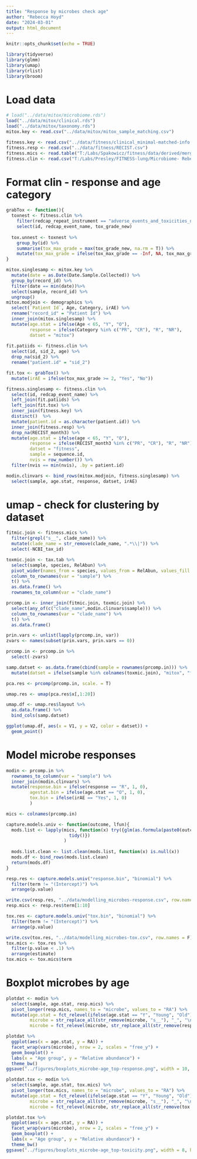 ```yaml
---
title: "Response by microbes check age"
author: "Rebecca Hoyd"
date: "2024-03-01"
output: html_document
---
```


```r
knitr::opts_chunk$set(echo = TRUE)

library(tidyverse)
library(glmm)
library(umap)
library(rlist)
library(broom)
```

# Load data

```r
# load("../data/mitox/microbiome.rds")
load("../data/mitox/clinical.rds")
load("../data/mitox/taxonomy.rds")
mitox.key <- read.csv("../data/mitox/mitox_sample_matching.csv")

fitness.key <- read.csv("../data/fitness/clinical_minimal-matched-info.csv")
fitness.resp <- read.csv("../data/fitness/RECIST.csv")
fitness.mics <- read.table("T:/Labs/Spakowicz/fitness/data/derived/merged_metaphlan_output.txt", sep = "\t", header = T)
fitness.clin <- read.csv("T:/Labs/Presley/FITNESS-lung/Microbiome- Rebecca/CoRR5512FITNESSCalcu_DATA_2023-09-15_1235.csv")
```

# Format clin - response and age category

```r
grabTox <- function(){
  toxnest <- fitness.clin %>%
    filter(redcap_repeat_instrument == "adverse_events_and_toxicities_new") %>%
    select(id, redcap_event_name, tox_grade_new)
  
  tox.unnest <- toxnest %>%
    group_by(id) %>%
    summarise(tox_max_grade = max(tox_grade_new, na.rm = T)) %>%
    mutate(tox_max_grade = ifelse(tox_max_grade == -Inf, NA, tox_max_grade))
}

```

```r
mitox.singlesamp <- mitox.key %>%
  mutate(date = as.Date(Date.Sample.Collected)) %>%
  group_by(record_id) %>%
  filter(date == min(date))%>%
  select(sample, record_id) %>%
  ungroup()
mitox.modjoin <- demographics %>%
  select(`Patient Id`, Age, Category, irAE) %>%
  rename("record_id" = "Patient Id") %>%
  inner_join(mitox.singlesamp) %>%
  mutate(age.stat = ifelse(Age < 65, "Y", "O"),
         response = ifelse(Category %in% c("PR", "CR"), "R", "NR"), 
         datset = "mitox")
  
fit.patiids <- fitness.clin %>%
  select(id, sid_2, age) %>%
  drop_na(sid_2) %>%
  rename("patient.id" = "sid_2")

fit.tox <- grabTox() %>%
  mutate(irAE = ifelse(tox_max_grade >= 2, "Yes", "No"))

fitness.singlesamp <- fitness.clin %>%
  select(id, redcap_event_name) %>%
  left_join(fit.patiids) %>%
  left_join(fit.tox) %>%
  inner_join(fitness.key) %>%
  distinct()  %>%
  mutate(patient.id = as.character(patient.id)) %>%
  inner_join(fitness.resp) %>%
  drop_na(RECIST_month3) %>%
  mutate(age.stat = ifelse(age < 65, "Y", "O"),
         response = ifelse(RECIST_month3 %in% c("PR", "CR"), "R", "NR"),
         datset = "fitness",
         sample = sequence.id,
         nvis = row_number()) %>%
  filter(nvis == min(nvis), .by = patient.id)

modin.clinvars <- bind_rows(mitox.modjoin, fitness.singlesamp) %>%
  select(sample, age.stat, response, datset, irAE)
```

# umap - check for clustering by dataset

```r
fitmic.join <- fitness.mics %>%
  filter(grepl("s__", clade_name)) %>%
  mutate(clade_name = str_remove(clade_name, ".*\\|")) %>%
  select(-NCBI_tax_id)

toxmic.join <- tax.tab %>%
  select(sample, species, RelAbun) %>%
  pivot_wider(names_from = species, values_from = RelAbun, values_fill = 0) %>%
  column_to_rownames(var = "sample") %>%
  t() %>%
  as.data.frame() %>%
  rownames_to_column(var = "clade_name")

prcomp.in <- inner_join(fitmic.join, toxmic.join) %>%
  select(any_of(c("clade_name",modin.clinvars$sample))) %>%
  column_to_rownames(var = "clade_name") %>%
  t() %>%
  as.data.frame() 

prin.vars <- unlist(lapply(prcomp.in, var))
zvars <- names(subset(prin.vars, prin.vars == 0))

prcomp.in <- prcomp.in %>%
  select(-zvars)

samp.datset <- as.data.frame(cbind(sample = rownames(prcomp.in))) %>%
  mutate(datset = ifelse(sample %in% colnames(toxmic.join), "mitox", "fitness"))
```

```r
pca.res <- prcomp(prcomp.in, scale. = T)

umap.res <- umap(pca.res$x[,1:20])

umap.df <- umap.res$layout %>%
  as.data.frame() %>%
  bind_cols(samp.datset)

ggplot(umap.df, aes(x = V1, y = V2, color = datset)) +
  geom_point()
```


# Model microbe responses

```r
modin <- prcomp.in %>%
  rownames_to_column(var = "sample") %>%
  inner_join(modin.clinvars) %>%
  mutate(response.bin = ifelse(response == "R", 1, 0),
         agestat.bin = ifelse(age.stat == "O", 1, 0),
         tox.bin = ifelse(irAE == "Yes", 1, 0)
         )

mics <- colnames(prcomp.in)
```

```r
capture.models.univ <- function(outcome, lfun){
  mods.list <- lapply(mics, function(x) try({glm(as.formula(paste0(outcome, " ~ `", x, "`")), family = lfun, data = modin) %>%
                        tidy()})
                      )
                      
  mods.list.clean <- list.clean(mods.list, function(x) is.null(x))
  mods.df <- bind_rows(mods.list.clean)
  return(mods.df)
}
```

```r
resp.res <- capture.models.univ("response.bin", "binomial") %>%
  filter(term != "(Intercept)") %>%
  arrange(p.value)

write.csv(resp.res, "../data/modelling_microbes-response.csv", row.names = F)
resp.mics <- resp.res$term[1:10]
```

```r
tox.res <- capture.models.univ("tox.bin", "binomial") %>%
  filter(term != "(Intercept)") %>%
  arrange(p.value)

write.csv(tox.res, "../data/modelling_microbes-tox.csv", row.names = F)
tox.mics <- tox.res %>%
  filter(p.value < .1) %>%
  arrange(estimate)
tox.mics <- tox.mics$term
```

# Boxplot microbes by age

```r
plotdat <- modin %>%
  select(sample, age.stat, resp.mics) %>%
  pivot_longer(resp.mics, names_to = "microbe", values_to = "RA") %>%
  mutate(age.stat = fct_relevel(ifelse(age.stat == "Y", "Young", "Old"), "Young"),
         microbe = str_replace_all(str_remove(microbe, "s__"), "_", "\n"),
         microbe = fct_relevel(microbe, str_replace_all(str_remove(resp.mics, "s__"), "_", "\n")))

plotdat %>%
  ggplot(aes(x = age.stat, y = RA)) +
  facet_wrap(vars(microbe), nrow = 2, scales = "free_y") +
  geom_boxplot() +
  labs(x = "Age group", y = "Relative abundance") +
  theme_bw()
ggsave("../figures/boxplots_microbe-age_top-response.png", width = 10, height = 6)
```

```r
plotdat.tox <- modin %>%
  select(sample, age.stat, tox.mics) %>%
  pivot_longer(tox.mics, names_to = "microbe", values_to = "RA") %>%
  mutate(age.stat = fct_relevel(ifelse(age.stat == "Y", "Young", "Old"), "Young"),
         microbe = str_replace_all(str_remove(microbe, "s__"), "_", "\n"),
         microbe = fct_relevel(microbe, str_replace_all(str_remove(tox.mics, "s__"), "_", "\n")))

plotdat.tox %>%
  ggplot(aes(x = age.stat, y = RA)) +
  facet_wrap(vars(microbe), nrow = 2, scales = "free_y") +
  geom_boxplot() +
  labs(x = "Age group", y = "Relative abundance") +
  theme_bw()
ggsave("../figures/boxplots_microbe-age_top-toxicity.png", width = 8, height = 6)
```


